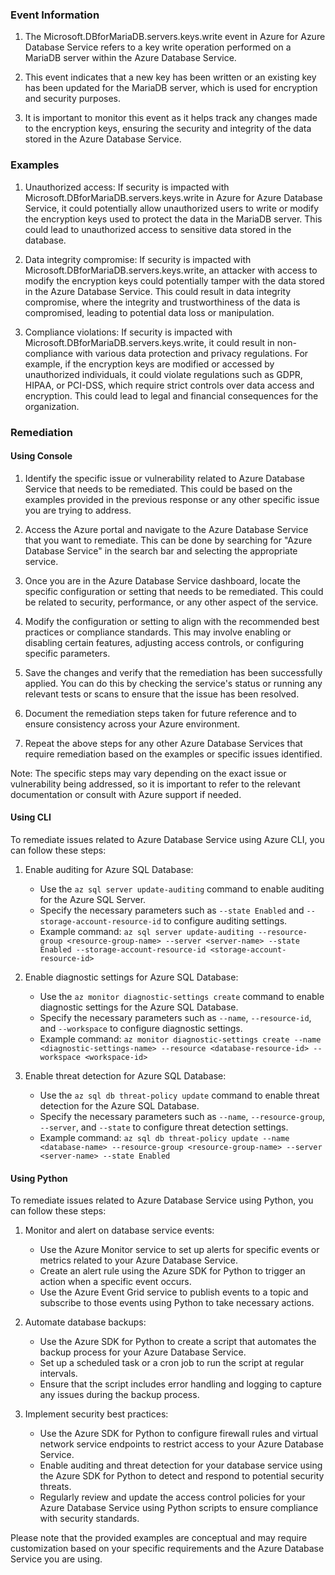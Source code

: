 
### Event Information

1. The Microsoft.DBforMariaDB.servers.keys.write event in Azure for Azure Database Service refers to a key write operation performed on a MariaDB server within the Azure Database Service.

2. This event indicates that a new key has been written or an existing key has been updated for the MariaDB server, which is used for encryption and security purposes.

3. It is important to monitor this event as it helps track any changes made to the encryption keys, ensuring the security and integrity of the data stored in the Azure Database Service.


### Examples

1. Unauthorized access: If security is impacted with Microsoft.DBforMariaDB.servers.keys.write in Azure for Azure Database Service, it could potentially allow unauthorized users to write or modify the encryption keys used to protect the data in the MariaDB server. This could lead to unauthorized access to sensitive data stored in the database.

2. Data integrity compromise: If security is impacted with Microsoft.DBforMariaDB.servers.keys.write, an attacker with access to modify the encryption keys could potentially tamper with the data stored in the Azure Database Service. This could result in data integrity compromise, where the integrity and trustworthiness of the data is compromised, leading to potential data loss or manipulation.

3. Compliance violations: If security is impacted with Microsoft.DBforMariaDB.servers.keys.write, it could result in non-compliance with various data protection and privacy regulations. For example, if the encryption keys are modified or accessed by unauthorized individuals, it could violate regulations such as GDPR, HIPAA, or PCI-DSS, which require strict controls over data access and encryption. This could lead to legal and financial consequences for the organization.

### Remediation

#### Using Console

1. Identify the specific issue or vulnerability related to Azure Database Service that needs to be remediated. This could be based on the examples provided in the previous response or any other specific issue you are trying to address.

2. Access the Azure portal and navigate to the Azure Database Service that you want to remediate. This can be done by searching for "Azure Database Service" in the search bar and selecting the appropriate service.

3. Once you are in the Azure Database Service dashboard, locate the specific configuration or setting that needs to be remediated. This could be related to security, performance, or any other aspect of the service.

4. Modify the configuration or setting to align with the recommended best practices or compliance standards. This may involve enabling or disabling certain features, adjusting access controls, or configuring specific parameters.

5. Save the changes and verify that the remediation has been successfully applied. You can do this by checking the service's status or running any relevant tests or scans to ensure that the issue has been resolved.

6. Document the remediation steps taken for future reference and to ensure consistency across your Azure environment.

7. Repeat the above steps for any other Azure Database Services that require remediation based on the examples or specific issues identified.

Note: The specific steps may vary depending on the exact issue or vulnerability being addressed, so it is important to refer to the relevant documentation or consult with Azure support if needed.

#### Using CLI

To remediate issues related to Azure Database Service using Azure CLI, you can follow these steps:

1. Enable auditing for Azure SQL Database:
   - Use the `az sql server update-auditing` command to enable auditing for the Azure SQL Server.
   - Specify the necessary parameters such as `--state Enabled` and `--storage-account-resource-id` to configure auditing settings.
   - Example command: `az sql server update-auditing --resource-group <resource-group-name> --server <server-name> --state Enabled --storage-account-resource-id <storage-account-resource-id>`

2. Enable diagnostic settings for Azure SQL Database:
   - Use the `az monitor diagnostic-settings create` command to enable diagnostic settings for the Azure SQL Database.
   - Specify the necessary parameters such as `--name`, `--resource-id`, and `--workspace` to configure diagnostic settings.
   - Example command: `az monitor diagnostic-settings create --name <diagnostic-settings-name> --resource <database-resource-id> --workspace <workspace-id>`

3. Enable threat detection for Azure SQL Database:
   - Use the `az sql db threat-policy update` command to enable threat detection for the Azure SQL Database.
   - Specify the necessary parameters such as `--name`, `--resource-group`, `--server`, and `--state` to configure threat detection settings.
   - Example command: `az sql db threat-policy update --name <database-name> --resource-group <resource-group-name> --server <server-name> --state Enabled`

#### Using Python

To remediate issues related to Azure Database Service using Python, you can follow these steps:

1. Monitor and alert on database service events:
   - Use the Azure Monitor service to set up alerts for specific events or metrics related to your Azure Database Service.
   - Create an alert rule using the Azure SDK for Python to trigger an action when a specific event occurs.
   - Use the Azure Event Grid service to publish events to a topic and subscribe to those events using Python to take necessary actions.

2. Automate database backups:
   - Use the Azure SDK for Python to create a script that automates the backup process for your Azure Database Service.
   - Set up a scheduled task or a cron job to run the script at regular intervals.
   - Ensure that the script includes error handling and logging to capture any issues during the backup process.

3. Implement security best practices:
   - Use the Azure SDK for Python to configure firewall rules and virtual network service endpoints to restrict access to your Azure Database Service.
   - Enable auditing and threat detection for your database service using the Azure SDK for Python to detect and respond to potential security threats.
   - Regularly review and update the access control policies for your Azure Database Service using Python scripts to ensure compliance with security standards.

Please note that the provided examples are conceptual and may require customization based on your specific requirements and the Azure Database Service you are using.

